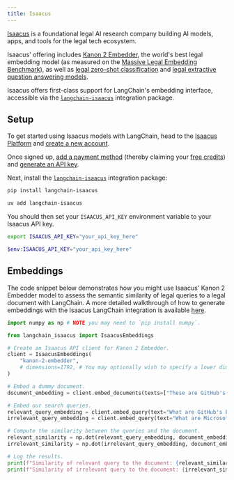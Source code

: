 ```yaml
---
title: Isaacus
---
```


[Isaacus](https://isaacus.com/) is a foundational legal AI research company building AI models, apps, and tools for the legal tech ecosystem.

Isaacus' offering includes [Kanon 2 Embedder](https://isaacus.com/blog/introducing-kanon-2-embedder), the world's best legal embedding model (as measured on the [Massive Legal Embedding Benchmark](https://isaacus.com/blog/introducing-mleb)), as well as [legal zero-shot classification](https://docs.isaacus.com/models/introduction#universal-classification) and [legal extractive question answering models](https://docs.isaacus.com/models/introduction#answer-extraction).

Isaacus offers first-class support for LangChain's embedding interface, accessible via the [`langchain-isaacus`](https://pypi.org/project/langchain-isaacus/) integration package.

## Setup
To get started using Isaacus models with LangChain, head to the [Isaacus Platform](https://platform.isaacus.com/accounts/signup/) and [create a new account](https://platform.isaacus.com/accounts/signup/).

Once signed up, [add a payment method](https://platform.isaacus.com/billing/) (thereby claiming your [free credits](https://docs.isaacus.com/pricing/credits)) and [generate an API key](https://platform.isaacus.com/users/api-keys/).

Next, install the [`langchain-isaacus`](https://pypi.org/project/langchain-isaacus/) integration package:
<CodeGroup>
```bash pip
pip install langchain-isaacus
```

```bash uv
uv add langchain-isaacus
```
</CodeGroup>

You should then set your `ISAACUS_API_KEY` environment variable to your Isaacus API key.
<CodeGroup>
```bash bash
export ISAACUS_API_KEY="your_api_key_here"
```
```powershell powershell
$env:ISAACUS_API_KEY="your_api_key_here"
```
</CodeGroup>

## Embeddings
The code snippet below demonstrates how you might use Isaacus' Kanon 2 Embedder model to assess the semantic similarity of legal queries to a legal document with LangChain. A more detailed walkthrough of how to generate embeddings with the Isaacus LangChain integration is available [here](/oss/integrations/text_embedding/isaacus).

```python
import numpy as np # NOTE you may need to `pip install numpy`.

from langchain_isaacus import IsaacusEmbeddings

# Create an Isaacus API client for Kanon 2 Embedder.
client = IsaacusEmbeddings(
    "kanon-2-embedder",
    # dimensions=1792, # You may optionally wish to specify a lower dimension.
)

# Embed a dummy document.
document_embedding = client.embed_documents(texts=["These are GitHub's billing polices."])[0]

# Embed our search queries.
relevant_query_embedding = client.embed_query(text="What are GitHub's billing policies?")
irrelevant_query_embedding = client.embed_query(text="What are Microsoft's billing policies?")

# Compute the similarity between the queries and the document.
relevant_similarity = np.dot(relevant_query_embedding, document_embedding)
irrelevant_similarity = np.dot(irrelevant_query_embedding, document_embedding)

# Log the results.
print(f"Similarity of relevant query to the document: {relevant_similarity * 100:.2f}")
print(f"Similarity of irrelevant query to the document: {irrelevant_similarity * 100:.2f}")
```
